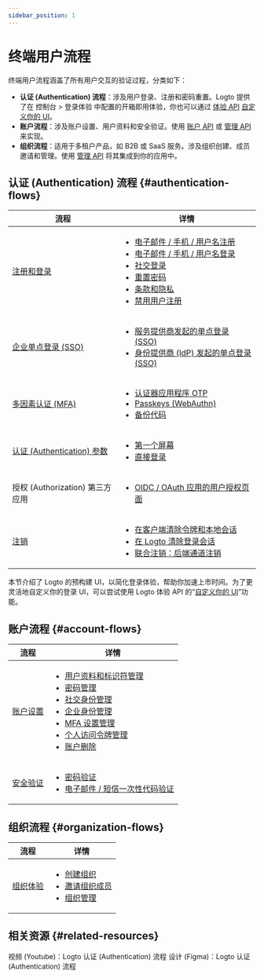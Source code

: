 ```yaml
---
sidebar_position: 1
---
```


# 终端用户流程

终端用户流程涵盖了所有用户交互的验证过程，分类如下：

- **认证 (Authentication) 流程**：涉及用户登录、注册和密码重置。Logto 提供了在 <CloudLink to="/sign-in-experience">控制台 > 登录体验</CloudLink> 中配置的开箱即用体验，你也可以通过 [体验 API](https://openapi.logto.io/group/endpoint-experience) [自定义你的 UI](/customization/bring-your-ui)。
- **账户流程**：涉及账户设置、用户资料和安全验证。使用 [账户 API](https://openapi.logto.io/group/endpoint-account-center) 或 [管理 API](https://openapi.logto.io/operation/operation-getuser) 来实现。
- **组织流程**：适用于多租户产品，如 B2B 或 SaaS 服务。涉及组织创建、成员邀请和管理。使用 [管理 API](https://openapi.logto.io/operation/operation-listorganizations) 将其集成到你的应用中。

## 认证 (Authentication) 流程 \{#authentication-flows}

| 流程                                                                    | 详情                                                                                                                                                                                                                                                                                                                                                                                                                                                                                              |
| ----------------------------------------------------------------------- | ------------------------------------------------------------------------------------------------------------------------------------------------------------------------------------------------------------------------------------------------------------------------------------------------------------------------------------------------------------------------------------------------------------------------------------------------------------------------------------------------- |
| [注册和登录](/end-user-flows/sign-up-and-sign-in)                       | <ul><li>[电子邮件 / 手机 / 用户名注册](/end-user-flows/sign-up-and-sign-in/sign-up)</li><li>[电子邮件 / 手机 / 用户名登录](/end-user-flows/sign-up-and-sign-in/sign-in)</li><li>[社交登录](/end-user-flows/sign-up-and-sign-in/social-sign-in)</li><li>[重置密码](/end-user-flows/sign-up-and-sign-in/reset-password)</li><li>[条款和隐私](/end-user-flows/sign-up-and-sign-in/terms-and-privacy)</li><li>[禁用用户注册](/end-user-flows/sign-up-and-sign-in/disable-user-registration)</li></ul> |
| [企业单点登录 (SSO)](/end-user-flows/enterprise-sso)                    | <ul><li>[服务提供商发起的单点登录 (SSO)](/end-user-flows/enterprise-sso/sp-initiated-sso)</li><li>[身份提供商 (IdP) 发起的单点登录 (SSO)](/end-user-flows/enterprise-sso/idp-initiated-sso)</li></ul>                                                                                                                                                                                                                                                                                             |
| [多因素认证 (MFA)](/end-user-flows/mfa)                                 | <ul><li>[认证器应用程序 OTP](/end-user-flows/mfa/authenticator-app-otp)</li><li>[Passkeys (WebAuthn)](/end-user-flows/mfa/webauthn)</li><li>[备份代码](/end-user-flows/mfa/backup-codes)</li></ul>                                                                                                                                                                                                                                                                                                |
| [认证 (Authentication) 参数](/end-user-flows/authentication-parameters) | <ul><li>[第一个屏幕](/end-user-flows/authentication-parameters/first-screen)</li><li>[直接登录](/end-user-flows/authentication-parameters/direct-sign-in)</li></ul>                                                                                                                                                                                                                                                                                                                               |
| 授权 (Authorization) 第三方应用                                         | <ul><li>[OIDC / OAuth 应用的用户授权页面](/end-user-flows/consent-screen)</li></ul>                                                                                                                                                                                                                                                                                                                                                                                                               |
| [注销](/end-user-flows/sign-out)                                        | <ul><li>[在客户端清除令牌和本地会话](/end-user-flows/sign-out/#clear-tokens-and-local-session-at-the-client-side)</li><li>[在 Logto 清除登录会话](/end-user-flows/sign-out/#clear-sign-in-session-at-logto)</li><li>[联合注销：后端通道注销](/end-user-flows/sign-out/#federated-sign-out-back-channel-logout)</li></ul>                                                                                                                                                                          |

本节介绍了 Logto 的预构建 UI，以简化登录体验，帮助你加速上市时间。为了更灵活地自定义你的登录 UI，可以尝试使用 Logto 体验 API 的“[自定义你的 UI](/customization/bring-your-ui)”功能。

## 账户流程 \{#account-flows}

| 流程                                              | 详情                                                                                                                                                                                                                                                                                                                                                                                                                                                                                                                                                                                                                                                                                                                                            |
| ------------------------------------------------- | ----------------------------------------------------------------------------------------------------------------------------------------------------------------------------------------------------------------------------------------------------------------------------------------------------------------------------------------------------------------------------------------------------------------------------------------------------------------------------------------------------------------------------------------------------------------------------------------------------------------------------------------------------------------------------------------------------------------------------------------------- |
| [账户设置](/end-user-flows/account-settings)      | <ul><li>[用户资料和标识符管理](/end-user-flows/account-settings/by-management-api#user-profile-and-identifiers-management-apis)</li><li>[密码管理](/end-user-flows/account-settings/by-management-api#user-password-management)</li><li>[社交身份管理](/end-user-flows/account-settings/by-management-api#user-social-identities-management)</li><li>[企业身份管理](/end-user-flows/account-settings/by-management-api#user-enterprise-identities-management)</li><li>[MFA 设置管理](/end-user-flows/account-settings/by-management-api#user-mfa-settings-management)</li><li>[个人访问令牌管理](/user-management/personal-access-token)</li><li>[账户删除](/end-user-flows/account-settings/by-management-api#user-account-deletion)</li></ul> |
| [安全验证](/end-user-flows/security-verification) | <ul><li>[密码验证](/end-user-flows/security-verification/by-management-api#password-verification)</li><li>[电子邮件 / 短信一次性代码验证](/end-user-flows/security-verification/by-management-api#emailsms-one-time-code-verification)</li></ul>                                                                                                                                                                                                                                                                                                                                                                                                                                                                                                |

## 组织流程 \{#organization-flows}

| 流程                                                | 详情                                                                                                                                                                                                                                                                      |
| --------------------------------------------------- | ------------------------------------------------------------------------------------------------------------------------------------------------------------------------------------------------------------------------------------------------------------------------- |
| [组织体验](/end-user-flows/organization-experience) | <ul><li>[创建组织](/end-user-flows/organization-experience/create-organization)</li><li>[邀请组织成员](/end-user-flows/organization-experience/invite-organization-members)</li><li>[组织管理](/end-user-flows/organization-experience/organization-management)</li></ul> |

## 相关资源 \{#related-resources}

<Url href="https://www.youtube.com/playlist?list=PLy2Il6wrD_fwhMhj-7lS5s94PVE2DAJYg">
  视频 (Youtube)：Logto 认证 (Authentication) 流程
</Url>
<Url href="https://www.figma.com/community/file/1260495684847942413/logto-sign-in-experience">
  设计 (Figma)：Logto 认证 (Authentication) 流程
</Url>
